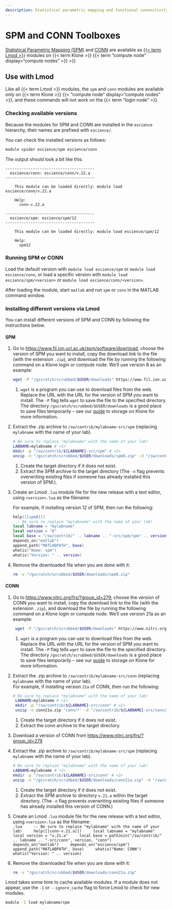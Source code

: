 ```yaml
---
description: Statistical parametric mapping and functional connectivity toolboxes for MATLAB
---
```

# SPM and CONN Toolboxes

[Statistical Parametric Mapping (SPM)](https://www.fil.ion.ucl.ac.uk/spm/) and [CONN](https://web.conn-toolbox.org/) are available as [{{< term Lmod >}}](../compute/lmod.qmd) modules on {{< term Klone >}} {{< term "compute node" display="compute nodes" >}} >}}

## Use with Lmod

Like all {{< term Lmod >}} modules, the `spm` and `conn` modules are available only on {{< term Klone >}} {{< "compute node" display="compute nodes" >}}, and these commands will not work on the {{< term "login node" >}}.

### Checking available versions

Because the modules for SPM and CONN are installed in the `escience` hierarchy, their names are prefixed with `escience/`.

You can check the installed versions as follows:

```bash
module spider escience/spm escience/conn
```

The output should look a bit like this:

```text
---------------------------------------
  escience/conn: escience/conn/v.22.a
---------------------------------------

    This module can be loaded directly: module load escience/conn/v.22.a

    Help:
      conn-v.22.a

---------------------------------------
  escience/spm: escience/spm/12
---------------------------------------

    This module can be loaded directly: module load escience/spm/12

    Help:
      spm12
```

### Running SPM or CONN

Load the default version with `module load escience/spm` or `module load escience/conn`, or load a specific version with `module load escience/spm/<version>` or `module load escience/conn/<version>`.

After loading the module, start `matlab` and run `spm` or `conn` in the MATLAB command window.

### Installing different versions via Lmod

You can install different versions of SPM and CONN by following the instructions below.

#### SPM 

1. Go to <https://www.fil.ion.ucl.ac.uk/spm/software/download>, choose the version of SPM you want to install, copy the download link to the file (with the extension `.zip`), and download the file by running the following command on a Klone login or compute node. We'll use version 8 as an example:
   ```bash
   wget -P "/gscratch/scrubbed/$USER/downloads" https://www.fil.ion.ucl.ac.uk/spm/download/restricted/idyll/spm8.zip # <1>
    ```
    1. `wget` is a program you can use to download files from the web. Replace the URL with the URL for the version of SPM you want to install. The `-P` flag tells `wget` to save the file to the specified directory. The directory `/gscratch/scrubbed/$USER/downloads` is a good place to save files temporarily -- see our [guide](/docs/start/klone-storage.qmd) to storage on Klone for more information.

2. Extract the .zip archive to `/sw/contrib/mylabname-src/spm` (replacing `mylabname` with the name of your lab).   
   
   ```bash
   # Be sure to replace "mylabname" with the name of your lab!
   LABNAME=mylabname # <1>
   mkdir -p "/sw/contrib/${LABNAME}-src/spm" # <2>
   unzip -n "/gscratch/scrubbed/$USER/downloads/spm8.zip" -d "/sw/contrib/${LABNAME}-src/spm" # <3>
   ```
   1. Create the target directory if it does not exist.  
   2. Extract the SPM archive to the target directory (The `-n` flag prevents overwriting existing files if someone has already installed this version of SPM.).
   
3. Create an Lmod `.lua` module file for the new release with a text editor, using `<version>.lua` as the filename:  
   
   For example, if installing version 12 of SPM, then run the following:
   
   ``` .lua
   help([[spm8]])
    -- Be sure to replace "mylabname" with the name of your lab!
   local labname = "mylabname"
   local version = "8"
   local base = "/sw/contrib/" .. labname .. "-src/spm/spm" .. version
   depends_on("matlab")
   append_path("MATLABPATH", base)
   whatis("Name: spm")
   whatis("Version: " .. version)
   ```

4. Remove the downloaded file when you are done with it:
   
   ```bash
   rm -v "/gscratch/scrubbed/$USER/downloads/spm8.zip"
   ```


#### CONN

1. Go to <https://www.nitrc.org/frs/?group_id=279>, choose the version of CONN you want to install, copy the download link to the file (with the extension `.zip`), and download the file by running the following command on a Klone login or compute node. We'll use version 21a as an example:
   ```bash
    wget -P "/gscratch/scrubbed/$USER/downloads" https://www.nitrc.org/frs/download.php/12426/conn21a.zip # <1>
    ```
    1. `wget` is a program you can use to download files from the web. Replace the URL with the URL for the version of SPM you want to install. The `-P` flag tells `wget` to save the file to the specified directory. The directory `/gscratch/scrubbed/$USER/downloads` is a good place to save files temporarily -- see our [guide](/docs/start/klone-storage.qmd) to storage on Klone for more information.
   
2. Extract the .zip archive to `/sw/contrib/mylabname-src/conn` (replacing `mylabname` with the name of your lab).   
   For example, if installing version `21a` of CONN, then run the following:
   
   ```bash
   # Be sure to replace "mylabname" with the name of your lab!
    LABNAME=mylabname # <1>
    mkdir -p "/sw/contrib/${LABNAME}-src/conn" # <1>
    unzip -n conn21a.zip 'conn/*' -d "/sw/contrib/${LABNAME}-src/conn/v.21.a" # <3>
   ```
   1. Create the target directory if it does not exist.  
   2. Extract the conn archive to the target directory.
   
3.  Download a version of CONN from [https://www.nitrc.org/frs/?group_id=279](https://www.nitrc.org/frs/?group_id=279)
4. Extract the .zip archive to `/sw/contrib/mylabname-src/spm` (replacing `mylabname` with the name of your lab).   
   
   ```bash
   # Be sure to replace "mylabname" with the name of your lab!
   LABNAME=mylabname # <1>
   mkdir -p "/sw/contrib/${LABNAME}-src/conn" # <2>
   unzip -n "/gscratch/scrubbed/$USER/downloads/conn21a.zip" -d "/sw/contrib/${LABNAME}$-src/conn/v.21.a" # <3>
   ```
    1. Create the target directory if it does not exist.  
    2. Extract the SPM archive to directory `v.21.a` within the target directory. (The `-n` flag prevents overwriting existing files if someone has already installed this version of CONN.)
  
5.  Create an Lmod `.lua` module file for the new release with a text editor, using `<version>.lua` as the filename:  
    ``` .lua
    -- Be sure to replace "mylabname" with the name of your lab!
    help([[conn-v.21.a]])
    local labname = "mylabname"
    local version = "v.21.a"
    local base = pathJoin("/sw/contrib/" .. labname .. "-src/conn", version, "conn")
    depends_on("matlab")
    depends_on("escience/spm")
    append_path("MATLABPATH", base)
    whatis("Name: CONN")
    whatis("Version: " .. version)
    ``` 
6. Remove the downloaded file when you are done with it:
   
   ```bash
   rm -v "/gscratch/scrubbed/$USER/downloads/conn21a.zip"
   ```

::: callout-note
Lmod takes some time to cache available modules. If a module does not appear, use the `-I` or `--ignore_cache` flag to force Lmod to check for new modules.

``` bash
module -I load mylabname/spm
```
:::

